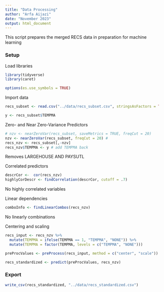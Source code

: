 ```yaml
---
title: "Data Processing"
author: "Arfa Aijazi"
date: "November 2023"
output: html_document
---
```


This script prepares the merged RECS data in preparation for machine learning

### Setup
Load libraries
```r
library(tidyverse)
library(caret)

options(es.use_symbols = TRUE)
```

Import data
```r
recs_subset <- read.csv("../data/recs_subset.csv", stringsAsFactors = TRUE)

y <- recs_subset$TEMPMA
```

Zero- and Near Zero-Variance Predictors

```r
# nzv <- nearZeroVar(recs_subset, saveMetrics = TRUE, freqCut = 20)
nzv <- nearZeroVar(recs_subset, freqCut = 20) #
recs_nzv <- recs_subset[,-nzv]
recs_nzv$TEMPMA <- y # add TEMPMA back
```

Removes LARGEHOUSE AND PAYSUTL

Correlated predictors
```r
descrCor <-  cor(recs_nzv)
highlyCorDescr <- findCorrelation(descrCor, cutoff = .7)
```

No highly correlated variables

Linear dependencies
```r
comboInfo <- findLinearCombos(recs_nzv)
```

No linearly combinations

Centering and scaling
```r
recs_input <- recs_nzv %>%
  mutate(TEMPMA = ifelse(TEMPMA == 1, "TEMPMA", "NONE")) %>%
  mutate(TEMPMA = factor(TEMPMA, levels = c("TEMPMA", "NONE")))

preProcValues <- preProcess(recs_input, method = c("center", "scale"))

recs_standardized <- predict(preProcValues, recs_nzv)
```

### Export
```r
write_csv(recs_standardized, "../data/recs_standardized.csv")
```
